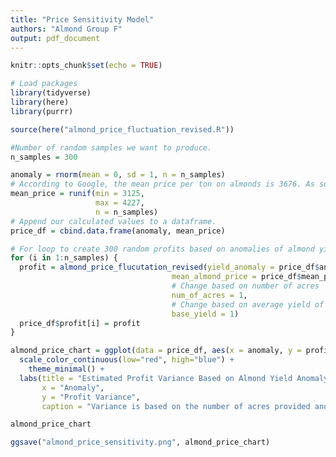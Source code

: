 ```yaml
---
title: "Price Sensitivity Model"
authors: "Almond Group F"
output: pdf_document
---
```


```r
knitr::opts_chunk$set(echo = TRUE)
```

```r
# Load packages
library(tidyverse)
library(here)
library(purrr)
```

```r

source(here("almond_price_fluctuation_revised.R"))

#Number of random samples we want to produce. 
n_samples = 300

anomaly = rnorm(mean = 0, sd = 1, n = n_samples)
# According to Google, the mean price per ton on almonds is 3676. As such, we chose 15% +/- that price ($551.4)
mean_price = runif(min = 3125, 
                   max = 4227, 
                   n = n_samples)
# Append our calculated values to a dataframe. 
price_df = cbind.data.frame(anomaly, mean_price)
```

```r
# For loop to create 300 random profits based on anomalies of almond yields and net average price of almonds (per ton)
for (i in 1:n_samples) {
  profit = almond_price_flucutation_revised(yield_anomaly = price_df$anomaly[i],
                                    mean_almond_price = price_df$mean_price[i],
                                    # Change based on number of acres
                                    num_of_acres = 1, 
                                    # Change based on average yield of almonds per acre
                                    base_yield = 1)
  price_df$profit[i] = profit
}
```


```r
almond_price_chart = ggplot(data = price_df, aes(x = anomaly, y = profit, color = profit)) + geom_point() +
  scale_color_continuous(low="red", high="blue") +
    theme_minimal() +
  labs(title = "Estimated Profit Variance Based on Almond Yield Anomaly",
       x = "Anomaly", 
       y = "Profit Variance",
       caption = "Variance is based on the number of acres provided and price per average ton of almonds.") 
```

```r
almond_price_chart
```
```r
ggsave("almond_price_sensitivity.png", almond_price_chart)
```




